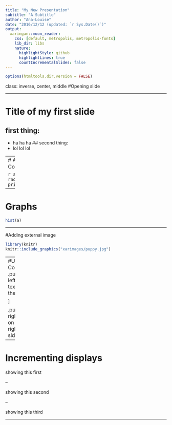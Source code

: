 ```yaml
---
title: "My New Presentation"
subtitle: "A Subtitle"
author: "Ana-Louise"
date: "2016/12/12 (updated: `r Sys.Date()`)"
output:
  xaringan::moon_reader:
    css: [default, metropolis, metropolis-fonts]
    lib_dir: libs
    nature:
      highlightStyle: github
      highlightLines: true
      countIncrementalSlides: false
---
```


```r
options(htmltools.dir.version = FALSE)
```

class: inverse, center, middle
#Opening slide

---


# Title of my first slide
## first thing: 
- ha ha ha 
## second thing: 
- lol lol lol 


---
# Adding R Codeblocks

```r
a <- rnorm(10,0,1)
print(a)
```

---

# Graphs 
```r
hist(a)
```
---

#Adding external image 
```r
library(knitr)
knitr::include_graphics("xarimages/puppy.jpg")
```

---
#Using Columns 
.pull-left[
texint on the left

]

.pull-right [
on the right side 
]

---

# Incrementing displays

showing this first 

--

showing this second 

--

showing this third 

---

